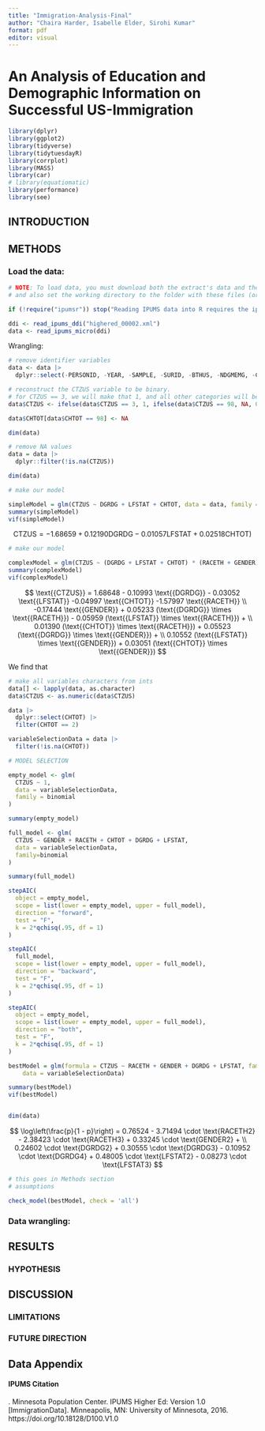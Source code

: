 ```yaml
---
title: "Immigration-Analysis-Final"
author: "Chaira Harder, Isabelle Elder, Sirohi Kumar"
format: pdf
editor: visual
---
```


# An Analysis of Education and Demographic Information on Successful US-Immigration

```r

library(dplyr)
library(ggplot2)
library(tidyverse)
library(tidytuesdayR)
library(corrplot)
library(MASS)
library(car)
# library(equatiomatic)
library(performance)
library(see)

```

## INTRODUCTION

## METHODS

### Load the data:

```r
# NOTE: To load data, you must download both the extract's data and the DDI
# and also set the working directory to the folder with these files (or change the path below).

if (!require("ipumsr")) stop("Reading IPUMS data into R requires the ipumsr package. It can be installed using the following command: install.packages('ipumsr')")

ddi <- read_ipums_ddi("highered_00002.xml")
data <- read_ipums_micro(ddi)
```

Wrangling:
```r
# remove identifier variables
data <- data |>
  dplyr::select(-PERSONID, -YEAR, -SAMPLE, -SURID, -BTHUS, -NDGMEMG, -CTZUSIN)
```

```r
# reconstruct the CTZUS variable to be binary.
# for CTZUS == 3, we will make that 1, and all other categories will be 0
data$CTZUS <- ifelse(data$CTZUS == 3, 1, ifelse(data$CTZUS == 98, NA, 0))

data$CHTOT[data$CHTOT == 98] <- NA

dim(data)
```


```r
# remove NA values
data = data |>
  dplyr::filter(!is.na(CTZUS))

dim(data)
```


```r
# make our model

simpleModel = glm(CTZUS ~ DGRDG + LFSTAT + CHTOT, data = data, family = binomial)
summary(simpleModel)
vif(simpleModel)
```

$$
\text{{CTZUS}} = -1.68659 + 0.12190 \text{{DGRDG}} - 0.01057 \text{{LFSTAT}} + 0.02518 \text{{CHTOT}})
$$



```r
# make our model

complexModel = glm(CTZUS ~ (DGRDG + LFSTAT + CHTOT) * (RACETH + GENDER), data = data, family = binomial)
summary(complexModel)
vif(complexModel)
```

$$
\text{{CTZUS}} = 1.68648 - 0.10993 \text{{DGRDG}} - 0.03052 \text{{LFSTAT}} -0.04997 \text{{CHTOT}} -1.57997 \text{{RACETH}} \\ -0.17444 \text{{GENDER}} + 0.05233 (\text{{DGRDG}} \times \text{{RACETH}}) - 0.05959 (\text{{LFSTAT}} \times \text{{RACETH}}) + \\ 0.01390 (\text{{CHTOT}} \times \text{{RACETH}}) + 0.05523 (\text{{DGRDG}} \times \text{{GENDER}}) + \\ 0.10552 (\text{{LFSTAT}} \times \text{{GENDER}}) + 0.03051 (\text{{CHTOT}} \times \text{{GENDER}})
$$

We find that 




```r
# make all variables characters from ints
data[] <- lapply(data, as.character)
data$CTZUS <- as.numeric(data$CTZUS)
```


```r
data |>
  dplyr::select(CHTOT) |>
  filter(CHTOT == 2)
```


```r
variableSelectionData = data |>
  filter(!is.na(CHTOT))
```

```r
# MODEL SELECTION

empty_model <- glm(
  CTZUS ~ 1,
  data = variableSelectionData,
  family = binomial
)

summary(empty_model)
```

```r

full_model <- glm(
  CTZUS ~ GENDER + RACETH + CHTOT + DGRDG + LFSTAT,
  data = variableSelectionData,
  family=binomial
)

summary(full_model)
```

```r
stepAIC(
  object = empty_model,
  scope = list(lower = empty_model, upper = full_model),
  direction = "forward",
  test = "F",
  k = 2*qchisq(.95, df = 1)
)
```


```r
stepAIC(
  full_model,
  scope = list(lower = empty_model, upper = full_model),
  direction = "backward",
  test = "F",
  k = 2*qchisq(.95, df = 1)
)
```


```r
stepAIC(
  object = empty_model,
  scope = list(lower = empty_model, upper = full_model),
  direction = "both",
  test = "F",
  k = 2*qchisq(.95, df = 1)
)
```

```r
bestModel = glm(formula = CTZUS ~ RACETH + GENDER + DGRDG + LFSTAT, family = binomial, 
    data = variableSelectionData)

summary(bestModel)
vif(bestModel)


dim(data)
```


$$
\log\left(\frac{p}{1 - p}\right) = 0.76524 - 3.71494 \cdot \text{RACETH2} - 2.38423 \cdot \text{RACETH3} + 0.33245 \cdot \text{GENDER2} + \\ 0.24602 \cdot \text{DGRDG2} + 0.30555 \cdot \text{DGRDG3} - 0.10952 \cdot \text{DGRDG4} + 0.48005 \cdot \text{LFSTAT2} - 0.08273 \cdot \text{LFSTAT3}
$$
```r
# this goes in Methods section
# assumptions

check_model(bestModel, check = 'all')

```


### Data wrangling:

## RESULTS

### HYPOTHESIS

## DISCUSSION

### LIMITATIONS

### FUTURE DIRECTION

## Data Appendix

#### IPUMS Citation

. Minnesota Population Center. IPUMS Higher Ed: Version 1.0 \[ImmigrationData\]. Minneapolis, MN: University of Minnesota, 2016. https://doi.org/10.18128/D100.V1.0
